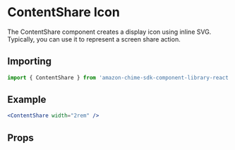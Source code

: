

# ContentShare Icon

The ContentShare component creates a display icon using inline SVG. Typically, you can use it to represent a screen share action.

## Importing

```javascript
import { ContentShare } from 'amazon-chime-sdk-component-library-react';
```

## Example

<ThemeProvider theme={lightTheme}>
  <Preview>
    <ContentShare width="2rem" />
  </Preview>
</ThemeProvider>

```jsx
<ContentShare width="2rem" />
```

## Props

<Props of={ContentShare} />
